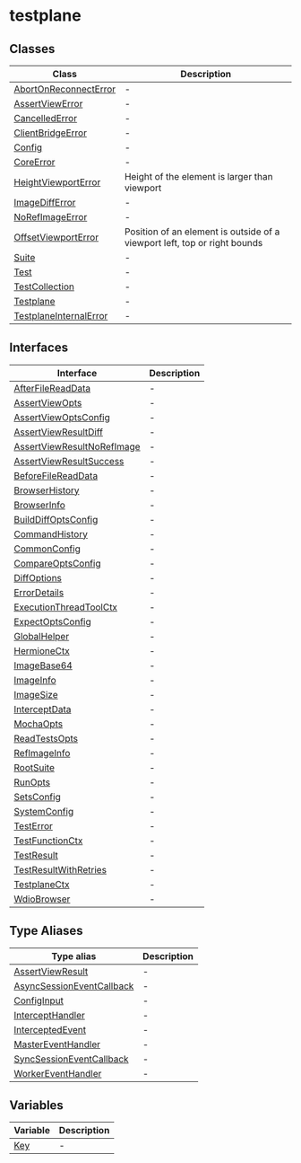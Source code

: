 # testplane

## Classes

| Class | Description |
| ------ | ------ |
| [AbortOnReconnectError](classes/AbortOnReconnectError.mdx) | - |
| [AssertViewError](classes/AssertViewError.mdx) | - |
| [CancelledError](classes/CancelledError.mdx) | - |
| [ClientBridgeError](classes/ClientBridgeError.mdx) | - |
| [Config](classes/Config.mdx) | - |
| [CoreError](classes/CoreError.mdx) | - |
| [HeightViewportError](classes/HeightViewportError.mdx) | Height of the element is larger than viewport |
| [ImageDiffError](classes/ImageDiffError.mdx) | - |
| [NoRefImageError](classes/NoRefImageError.mdx) | - |
| [OffsetViewportError](classes/OffsetViewportError.mdx) | Position of an element is outside of a viewport left, top or right bounds |
| [Suite](classes/Suite.mdx) | - |
| [Test](classes/Test.mdx) | - |
| [TestCollection](classes/TestCollection.mdx) | - |
| [Testplane](classes/Testplane.mdx) | - |
| [TestplaneInternalError](classes/TestplaneInternalError.mdx) | - |

## Interfaces

| Interface | Description |
| ------ | ------ |
| [AfterFileReadData](interfaces/AfterFileReadData.mdx) | - |
| [AssertViewOpts](interfaces/AssertViewOpts.mdx) | - |
| [AssertViewOptsConfig](interfaces/AssertViewOptsConfig.mdx) | - |
| [AssertViewResultDiff](interfaces/AssertViewResultDiff.mdx) | - |
| [AssertViewResultNoRefImage](interfaces/AssertViewResultNoRefImage.mdx) | - |
| [AssertViewResultSuccess](interfaces/AssertViewResultSuccess.mdx) | - |
| [BeforeFileReadData](interfaces/BeforeFileReadData.mdx) | - |
| [BrowserHistory](interfaces/BrowserHistory.mdx) | - |
| [BrowserInfo](interfaces/BrowserInfo.mdx) | - |
| [BuildDiffOptsConfig](interfaces/BuildDiffOptsConfig.mdx) | - |
| [CommandHistory](interfaces/CommandHistory.mdx) | - |
| [CommonConfig](interfaces/CommonConfig.mdx) | - |
| [CompareOptsConfig](interfaces/CompareOptsConfig.mdx) | - |
| [DiffOptions](interfaces/DiffOptions.mdx) | - |
| [ErrorDetails](interfaces/ErrorDetails.mdx) | - |
| [ExecutionThreadToolCtx](interfaces/ExecutionThreadToolCtx.mdx) | - |
| [ExpectOptsConfig](interfaces/ExpectOptsConfig.mdx) | - |
| [GlobalHelper](interfaces/GlobalHelper.mdx) | - |
| [HermioneCtx](interfaces/HermioneCtx.mdx) | - |
| [ImageBase64](interfaces/ImageBase64.mdx) | - |
| [ImageInfo](interfaces/ImageInfo.mdx) | - |
| [ImageSize](interfaces/ImageSize.mdx) | - |
| [InterceptData](interfaces/InterceptData.mdx) | - |
| [MochaOpts](interfaces/MochaOpts.mdx) | - |
| [ReadTestsOpts](interfaces/ReadTestsOpts.mdx) | - |
| [RefImageInfo](interfaces/RefImageInfo.mdx) | - |
| [RootSuite](interfaces/RootSuite.mdx) | - |
| [RunOpts](interfaces/RunOpts.mdx) | - |
| [SetsConfig](interfaces/SetsConfig.mdx) | - |
| [SystemConfig](interfaces/SystemConfig.mdx) | - |
| [TestError](interfaces/TestError.mdx) | - |
| [TestFunctionCtx](interfaces/TestFunctionCtx.mdx) | - |
| [TestResult](interfaces/TestResult.mdx) | - |
| [TestResultWithRetries](interfaces/TestResultWithRetries.mdx) | - |
| [TestplaneCtx](interfaces/TestplaneCtx.mdx) | - |
| [WdioBrowser](interfaces/WdioBrowser.mdx) | - |

## Type Aliases

| Type alias | Description |
| ------ | ------ |
| [AssertViewResult](type-aliases/AssertViewResult.mdx) | - |
| [AsyncSessionEventCallback](type-aliases/AsyncSessionEventCallback.mdx) | - |
| [ConfigInput](type-aliases/ConfigInput.mdx) | - |
| [InterceptHandler](type-aliases/InterceptHandler.mdx) | - |
| [InterceptedEvent](type-aliases/InterceptedEvent.mdx) | - |
| [MasterEventHandler](type-aliases/MasterEventHandler.mdx) | - |
| [SyncSessionEventCallback](type-aliases/SyncSessionEventCallback.mdx) | - |
| [WorkerEventHandler](type-aliases/WorkerEventHandler.mdx) | - |

## Variables

| Variable | Description |
| ------ | ------ |
| [Key](variables/Key.mdx) | - |
